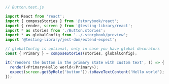 ```js
// Button.test.js

import React from 'react';
import { composeStories } from '@storybook/react';
import { render, screen } from '@testing-library/react';
import * as stories from './Button.stories';
import * as globalConfig from '../.storybook/preview';
import '@testing-library/jest-dom/extend-expect';

// globalConfig is optional, only in case you have global decorators
const { Primary } = composeStories(stories, globalConfig);

it('renders the button in the primary state with custom text', () => {
  render(<Primary>Hello world</Primary>);
  expect(screen.getByRole('button')).toHaveTextContent('Hello world');
});
```